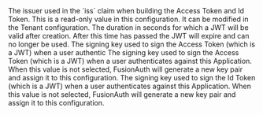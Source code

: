 
<APIBlock>
  <APIField name="Issuer" readonly>
    The issuer used in the `iss` claim when building the Access Token and Id Token. This is a read-only value in this configuration. It can be modified in the Tenant configuration.
  </APIField>
  <APIField name="JWT duration" required>
    The duration in seconds for which a JWT will be valid after creation. After this time has passed the JWT will expire and can no longer be used.
  </APIField>
  <APIField name="Access token signing key" optional>
    The signing key used to sign the Access Token (which is a JWT) when a user authentic
    The signing key used to sign the Access Token (which is a JWT) when a user authenticates against this Application. When this value is not selected, FusionAuth will generate a new key pair and assign it to this configuration.
  </APIField>
  <APIField name="Id token signing key" optional>
    The signing key used to sign the Id Token (which is a JWT) when a user authenticates against this Application. When this value is not selected, FusionAuth will generate a new key pair and assign it to this configuration.
  </APIField>
</APIBlock>

